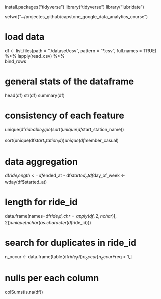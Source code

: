install.packages("tidyverse")
library("tidyverse")
library("lubridate")

setwd("~/projectes_github/capstone_google_data_analytics_course")


# load data
df <- list.files(path = "./dataset/csv", pattern = "*.csv", full.names = TRUE) %>% 
  lapply(read_csv) %>%                                          
  bind_rows 
 
# general stats of the dataframe
head(df)
str(df)
summary(df)

# consistency of each feature

unique(df$rideable_type)
sort(unique(df$start_station_name))

sort(unique(df$start_station_id))
unique(df$member_casual)


# data aggregation
df$ride_length <- df$ended_at - df$started_at
df$day_of_week <- wday(df$started_at)


# length for ride_id
data.frame(names=df$ride_id,chr=apply(df,2,nchar)[,2])
unique(nchar(as.character(df$ride_id)))

# search for duplicates in ride_id
n_occur <- data.frame(table(df$ride_id))
n_occur[n_occur$Freq > 1,]

# nulls per each column
colSums(is.na(df))

